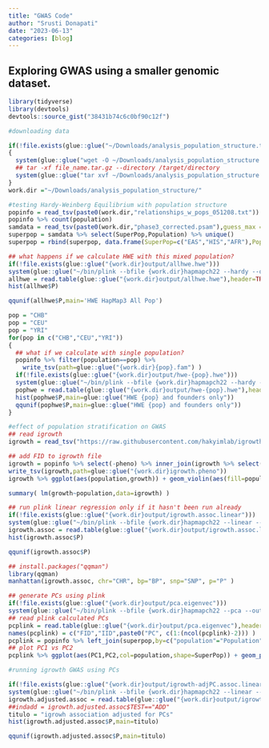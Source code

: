 ```yaml
---
title: "GWAS Code"
author: "Srusti Donapati"
date: "2023-06-13"
categories: [blog]
---
```


## Exploring GWAS using a smaller genomic dataset.

```r
library(tidyverse)
library(devtools)
devtools::source_gist("38431b74c6c0bf90c12f")
```

```r

#downloading data

if(!file.exists(glue::glue("~/Downloads/analysis_population_structure.tgz")))
{
  system(glue::glue("wget -O ~/Downloads/analysis_population_structure.tgz https://uchicago.box.com/shared/static/zv1jyevq01mt130ishx25sgb1agdu8lj.tgz"))
  ## tar -xf file_name.tar.gz --directory /target/directory
  system(glue::glue("tar xvf ~/Downloads/analysis_population_structure.tgz --directory ~/Downloads/")) 
}
work.dir ="~/Downloads/analysis_population_structure/"
```

```r
#testing Hardy-Weinberg Equilibrium with population structure
popinfo = read_tsv(paste0(work.dir,"relationships_w_pops_051208.txt"))
popinfo %>% count(population)
samdata = read_tsv(paste0(work.dir,"phase3_corrected.psam"),guess_max = 2500)  
superpop = samdata %>% select(SuperPop,Population) %>% unique()
superpop = rbind(superpop, data.frame(SuperPop=c("EAS","HIS","AFR"),Population=c("CHD","MEX","MKK")))
```

```r
## what happens if we calculate HWE with this mixed population?
if(!file.exists(glue::glue("{work.dir}output/allhwe.hwe")))
system(glue::glue("~/bin/plink --bfile {work.dir}hapmapch22 --hardy --out {work.dir}output/allhwe"))
allhwe = read.table(glue::glue("{work.dir}output/allhwe.hwe"),header=TRUE,as.is=TRUE)
hist(allhwe$P)
```

```r
qqunif(allhwe$P,main='HWE HapMap3 All Pop')
```

```r
pop = "CHB"
pop = "CEU"
pop = "YRI"
for(pop in c("CHB","CEU","YRI"))
{
  ## what if we calculate with single population?
  popinfo %>% filter(population==pop) %>%
    write_tsv(path=glue::glue("{work.dir}{pop}.fam") )
  if(!file.exists(glue::glue("{work.dir}output/hwe-{pop}.hwe")))
  system(glue::glue("~/bin/plink --bfile {work.dir}hapmapch22 --hardy --keep {work.dir}{pop}.fam --out {work.dir}output/hwe-{pop}"))
  pophwe = read.table(glue::glue("{work.dir}output/hwe-{pop}.hwe"),header=TRUE,as.is=TRUE)
  hist(pophwe$P,main=glue::glue("HWE {pop} and founders only"))
  qqunif(pophwe$P,main=glue::glue("HWE {pop} and founders only"))
}
```

```r
#effect of population stratification on GWAS
## read igrowth
igrowth = read_tsv("https://raw.githubusercontent.com/hakyimlab/igrowth/master/rawgrowth.txt", show_col_types = FALSE)
```

```r
## add FID to igrowth file
igrowth = popinfo %>% select(-pheno) %>% inner_join(igrowth %>% select(IID,growth), by=c("IID"="IID"))
write_tsv(igrowth,path=glue::glue("{work.dir}igrowth.pheno"))
igrowth %>% ggplot(aes(population,growth)) + geom_violin(aes(fill=population)) + geom_boxplot(width=0.2,col='black',fill='gray',alpha=.8) + theme_bw(base_size = 15)
```

```r
summary( lm(growth~population,data=igrowth) )
```

```r
## run plink linear regression only if it hasn't been run already
if(!file.exists(glue::glue("{work.dir}output/igrowth.assoc.linear")))
system(glue::glue("~/bin/plink --bfile {work.dir}hapmapch22 --linear --pheno {work.dir}igrowth.pheno --pheno-name growth --maf 0.05 --out {work.dir}output/igrowth"))
igrowth.assoc = read.table(glue::glue("{work.dir}output/igrowth.assoc.linear"),header=T,as.is=T)
hist(igrowth.assoc$P)
```

```r
qqunif(igrowth.assoc$P)
```

```r
## install.packages("qqman")
library(qqman)
manhattan(igrowth.assoc, chr="CHR", bp="BP", snp="SNP", p="P" )
```

```r
## generate PCs using plink
if(!file.exists(glue::glue("{work.dir}output/pca.eigenvec")))
system(glue::glue("~/bin/plink --bfile {work.dir}hapmapch22 --pca --out {work.dir}output/pca"))
## read plink calculated PCs
pcplink = read.table(glue::glue("{work.dir}output/pca.eigenvec"),header=F, as.is=T)
names(pcplink) = c("FID","IID",paste0("PC", c(1:(ncol(pcplink)-2))) )
pcplink = popinfo %>% left_join(superpop,by=c("population"="Population")) %>% inner_join(pcplink, by=c("FID"="FID", "IID"="IID"))
## plot PC1 vs PC2
pcplink %>% ggplot(aes(PC1,PC2,col=population,shape=SuperPop)) + geom_point(size=3,alpha=.7) + theme_bw(base_size = 15)
```

```r
#running igrowth GWAS using PCs

if(!file.exists(glue::glue("{work.dir}output/igrowth-adjPC.assoc.linear")))
system(glue::glue("~/bin/plink --bfile {work.dir}hapmapch22 --linear --pheno {work.dir}igrowth.pheno --pheno-name growth --covar {work.dir}output/pca.eigenvec --covar-number 1-4 --hide-covar --maf 0.05 --out {work.dir}output/igrowth-adjPC"))
igrowth.adjusted.assoc = read.table(glue::glue("{work.dir}output/igrowth-adjPC.assoc.linear"),header=T,as.is=T)
##indadd = igrowth.adjusted.assoc$TEST=="ADD"
titulo = "igrowh association adjusted for PCs"
hist(igrowth.adjusted.assoc$P,main=titulo)
```

```r
qqunif(igrowth.adjusted.assoc$P,main=titulo)
```

